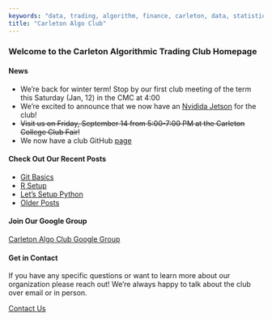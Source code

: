 ```yaml
---
keywords: "data, trading, algorithm, finance, carleton, data, statistics"
title: "Carleton Algo Club"
---
```


### Welcome to the Carleton Algorithmic Trading Club Homepage

#### __News__

+ We're back for winter term! Stop by our first club meeting of the term this Saturday (Jan, 12) in the CMC at 4:00
+ We're excited to announce that we now have an [Nvidida Jetson](https://developer.nvidia.com/embedded/buy/jetson-tx2) for the club!
+ ~~Visit us on Friday, September 14 from 5:00-7:00 PM at the Carleton College Club Fair!~~
+ We now have a club GitHub [page](https://github.com/CarletonAlgoClub) 

#### __Check Out Our Recent Posts__

+ [Git Basics](git_basics.html)
+ [R Setup](r_setup.html)
+ [Let's Setup Python](python_installation.html)
+ [Older Posts](content.html)

#### __Join Our Google Group__

[Carleton Algo Club Google Group](https://groups.google.com/a/carleton.edu/forum/#!forum/carletonalgoclub.group "Join Our Google Group")

#### __Get in Contact__

If you have any specific questions or want to learn more about our organization please reach out! We're always happy to talk about the club over email or in person. 

[Contact Us](contact.html "Contact Us")